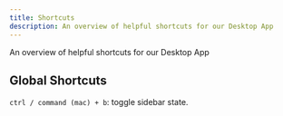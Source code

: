 ```yaml
---
title: Shortcuts
description: An overview of helpful shortcuts for our Desktop App
---
```


An overview of helpful shortcuts for our Desktop App

## Global Shortcuts

`ctrl / command (mac) + b`: toggle sidebar state.